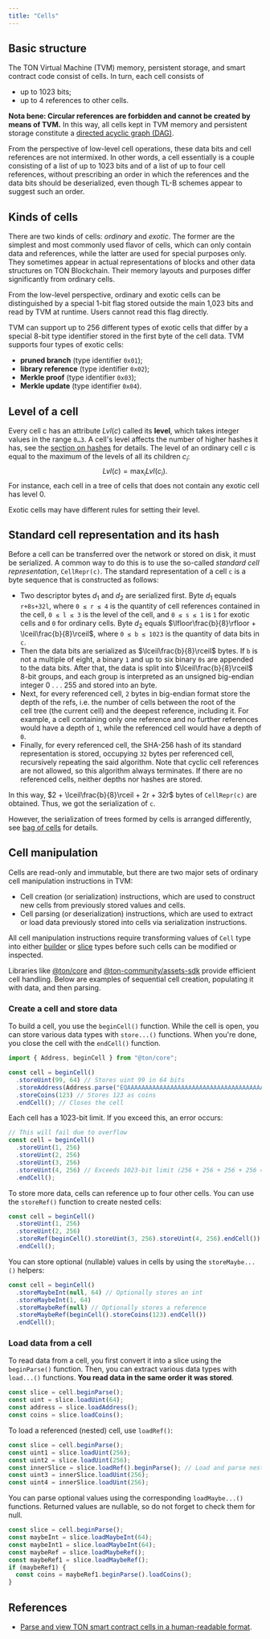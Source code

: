 ```yaml
---
title: "Cells"
---
```


## Basic structure

The TON Virtual Machine (TVM) memory, persistent storage, and smart contract code consist of cells. In turn, each cell consists of
- up to 1023 bits;
- up to 4 references to other cells.

**Nota bene: Circular references are forbidden and cannot be created by means of TVM.**
In this way, all cells kept in TVM memory and persistent storage
constitute a [directed acyclic graph (DAG)](https://en.wikipedia.org/wiki/Directed_acyclic_graph).

From the perspective of low-level cell operations, these data bits and cell references
are not intermixed. In other words, a cell essentially is a couple consisting of
a list of up to 1023 bits and of a list of up to four cell references, without prescribing an
order in which the references and the data bits should be deserialized, even though TL-B
schemes appear to suggest such an order.

## Kinds of cells

There are two kinds of cells: _ordinary_ and _exotic_. The former are the simplest and most commonly used flavor of cells, which can 
only contain data and references, while the latter are used for special purposes only. They sometimes appear in actual representations of
blocks and other data structures on TON Blockchain. Their memory layouts and purposes differ significantly from ordinary cells.

From the low-level perspective, ordinary and exotic cells can be distinguished 
by a special 1-bit flag stored outside the main 1,023 bits and read by TVM at runtime. Users cannot read this flag directly.

TVM can support up to 256 different types of exotic cells that differ by a special 8-bit type identifier stored in the first byte of the cell data.
TVM supports four types of exotic cells:
- **pruned branch** (type identifier `0x01`);
- **library reference** (type identifier `0x02`);
- **Merkle proof** (type identifier `0x03`);
- **Merkle update** (type identifier `0x04`).

## Level of a cell

Every cell c has an attribute $Lvl(c)$ called its **level**, which takes integer values in the range `0…3`.
A cell's level affects the number of higher hashes it has, see the [section on hashes](/tvm/hashes) for details.
The level of an ordinary cell $c$ is equal to the maximum of the levels of all its children $c_i$:
$$
Lvl(c) = \max_i Lvl(c_i).
$$
For instance, each cell in a tree of cells that does not contain any exotic cell has level 0.

Exotic cells may have different rules for setting their level.

## Standard cell representation and its hash

Before a cell can be transferred over the network or stored on disk, it must be serialized. A common way to do
this is to use the so-called _standard cell representation_, `CellRepr(c)`. The standard representation of a cell `c` is a byte sequence that is constructed as follows:
- Two descriptor bytes $d_1$ and $d_2$ are serialized first. Byte $d_1$ equals `r+8s+32l`, where `0 ≤ r ≤ 4` is the quantity of cell references contained
in the cell, `0 ≤ l ≤ 3` is the level of the cell, and `0 ≤ s ≤ 1` is `1` for
exotic cells and `0` for ordinary cells. Byte $d_2$ equals $\lfloor\frac{b}{8}\rfloor + \lceil\frac{b}{8}\rceil$, where `0 ≤ b ≤ 1023` 
is the quantity of data bits in `c`.
- Then the data bits are serialized as $\lceil\frac{b}{8}\rceil$ bytes. If `b` is not a multiple of eight, a binary `1` and up to six binary `0s` are appended to
the data bits. After that, the data is split into $\lceil\frac{b}{8}\rceil$ 8-bit groups, and each group is interpreted as an unsigned big-endian integer 0 . . . 255
and stored into an byte.
- Next, for every referenced cell, `2` bytes in big-endian format store the depth of the refs, i.e. the number of cells between the root of the  
cell tree (the current cell) and the deepest reference, including it. For example, a cell containing only one reference and no further references 
would have a depth of `1`, while the referenced cell would have a depth of `0`.
- Finally, for every referenced cell, the SHA-256 hash of its standard representation is stored, occupying `32` bytes per referenced cell, 
recursively repeating the said algorithm. Note that cyclic cell references are not allowed, so this algorithm always terminates. 
If there are no referenced cells, neither depths nor hashes are stored.

In this way, $2 + \lceil\frac{b}{8}\rceil + 2r + 32r$ bytes of `CellRepr(c)` are obtained. Thus, we got the serialization of `c`.

However, the serialization of trees formed by cells is arranged differently, see [bag of cells](/tvm/serialization/boc) for details.


## Cell manipulation

Cells are read-only and immutable, but there are two major sets of ordinary cell manipulation instructions in TVM:

* Cell creation (or serialization) instructions, which are used to construct new cells from previously stored values and cells.
* Cell parsing (or deserialization) instructions, which are used to extract or load data previously stored into cells via serialization instructions.

All cell manipulation instructions require transforming values of `Cell` type into either [builder](/tvm/builders-and-slices) or [slice](/tvm/builders-and-slices) types before such cells can be modified or inspected.

Libraries like [@ton/core](https://github.com/ton-core/ton) and [@ton-community/assets-sdk](https://github.com/ton-community/assets-sdk) provide efficient cell handling.
Below are examples of sequential cell creation, populating it with data, and then parsing.

### Create a cell and store data
To build a cell, you use the `beginCell()` function. While the cell is open, you can store various data types with `store...()` functions. 
When you're done, you close the cell with the `endCell()` function.
```typescript
import { Address, beginCell } from "@ton/core";

const cell = beginCell()
  .storeUint(99, 64) // Stores uint 99 in 64 bits
  .storeAddress(Address.parse("EQAAAAAAAAAAAAAAAAAAAAAAAAAAAAAAAAAAAAAAAAAAAM9c")) // Stores an address
  .storeCoins(123) // Stores 123 as coins
  .endCell(); // Closes the cell
```

Each cell has a 1023-bit limit. If you exceed this, an error occurs:
```typescript
// This will fail due to overflow
const cell = beginCell()
  .storeUint(1, 256)
  .storeUint(2, 256)
  .storeUint(3, 256)
  .storeUint(4, 256) // Exceeds 1023-bit limit (256 + 256 + 256 + 256 = 1024)
  .endCell();
```
To store more data, cells can reference up to four other cells. You can use the `storeRef()` function to create nested cells:
```typescript
const cell = beginCell()
  .storeUint(1, 256)
  .storeUint(2, 256)
  .storeRef(beginCell().storeUint(3, 256).storeUint(4, 256).endCell())
  .endCell();
```
You can store optional (nullable) values in cells by using the `storeMaybe...()` helpers:
```typescript
const cell = beginCell()
  .storeMaybeInt(null, 64) // Optionally stores an int
  .storeMaybeInt(1, 64)
  .storeMaybeRef(null) // Optionally stores a reference
  .storeMaybeRef(beginCell().storeCoins(123).endCell())
  .endCell();
```

### Load data from a cell
To read data from a cell, you first convert it into a slice using the `beginParse()` function. 
Then, you can extract various data types with `load...()` functions. **You read data in the same order it was stored**.
```typescript
const slice = cell.beginParse();
const uint = slice.loadUint(64);
const address = slice.loadAddress();
const coins = slice.loadCoins();
```
To load a referenced (nested) cell, use `loadRef()`:
```typescript
const slice = cell.beginParse();
const uint1 = slice.loadUint(256);
const uint2 = slice.loadUint(256);
const innerSlice = slice.loadRef().beginParse(); // Load and parse nested cell
const uint3 = innerSlice.loadUint(256);
const uint4 = innerSlice.loadUint(256);
```
You can parse optional values using the corresponding `loadMaybe...()` functions. Returned values are nullable, so do not forget to check them for null.
```typescript
const slice = cell.beginParse();
const maybeInt = slice.loadMaybeInt(64);
const maybeInt1 = slice.loadMaybeInt(64);
const maybeRef = slice.loadMaybeRef();
const maybeRef1 = slice.loadMaybeRef();
if (maybeRef1) {
  const coins = maybeRef1.beginParse().loadCoins();
}
```

## References
- [Parse and view TON smart contract cells in a human-readable format](https://ton-cell-abi-viewer.vercel.app/).